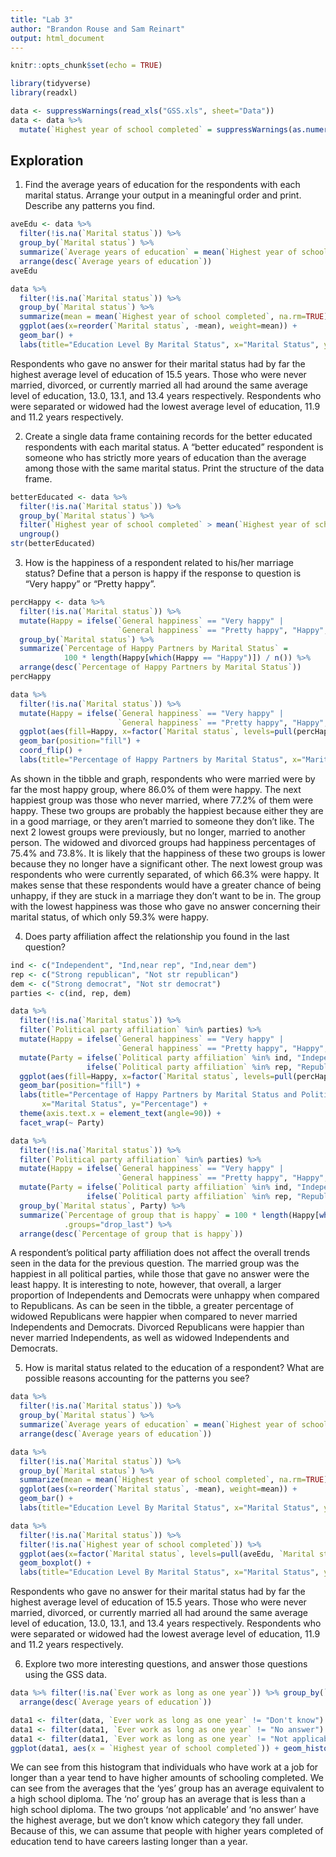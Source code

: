```yaml
---
title: "Lab 3"
author: "Brandon Rouse and Sam Reinart"
output: html_document
---
```


```r
knitr::opts_chunk$set(echo = TRUE)
```

```r
library(tidyverse)
library(readxl)

data <- suppressWarnings(read_xls("GSS.xls", sheet="Data"))
data <- data %>% 
  mutate(`Highest year of school completed` = suppressWarnings(as.numeric(`Highest year of school completed`)))
```

## Exploration
1. Find the average years of education for the respondents with each marital status. Arrange your output in a meaningful order and print. Describe any patterns you find.

```r
aveEdu <- data %>% 
  filter(!is.na(`Marital status`)) %>%
  group_by(`Marital status`) %>%
  summarize(`Average years of education` = mean(`Highest year of school completed`, na.rm=TRUE)) %>%
  arrange(desc(`Average years of education`))
aveEdu

data %>% 
  filter(!is.na(`Marital status`)) %>%
  group_by(`Marital status`) %>%
  summarize(mean = mean(`Highest year of school completed`, na.rm=TRUE)) %>%
  ggplot(aes(x=reorder(`Marital status`, -mean), weight=mean)) + 
  geom_bar() + 
  labs(title="Education Level By Marital Status", x="Marital Status", y="Average years of education")
```

Respondents who gave no answer for their marital status had by far the highest average level of education of 15.5 years. Those who were never married, divorced, or currently married all had around the same average level of education, 13.0, 13.1, and 13.4 years respectively. Respondents who were separated or widowed had the lowest average level of education, 11.9 and 11.2 years respectively. 

2. Create a single data frame containing records for the better educated respondents with each marital status. A “better educated” respondent is someone who has strictly more years of education than the average among those with the same marital status. Print the structure of the data frame.

```r
betterEducated <- data %>%
  filter(!is.na(`Marital status`)) %>%
  group_by(`Marital status`) %>%
  filter(`Highest year of school completed` > mean(`Highest year of school completed`, na.rm=TRUE)) %>%
  ungroup()
str(betterEducated)
```

3. How is the happiness of a respondent related to his/her marriage status? Define that a person is happy if the response to question is “Very happy” or “Pretty happy”.

```r
percHappy <- data %>%
  filter(!is.na(`Marital status`)) %>%
  mutate(Happy = ifelse(`General happiness` == "Very happy" | 
                        `General happiness` == "Pretty happy", "Happy", "Unhappy")) %>%
  group_by(`Marital status`) %>%
  summarize(`Percentage of Happy Partners by Marital Status` = 
            100 * length(Happy[which(Happy == "Happy")]) / n()) %>%
  arrange(desc(`Percentage of Happy Partners by Marital Status`))
percHappy

data %>%
  filter(!is.na(`Marital status`)) %>%
  mutate(Happy = ifelse(`General happiness` == "Very happy" | 
                        `General happiness` == "Pretty happy", "Happy", "Unhappy")) %>%
  ggplot(aes(fill=Happy, x=factor(`Marital status`, levels=pull(percHappy, `Marital status`)))) + 
  geom_bar(position="fill") + 
  coord_flip() + 
  labs(title="Percentage of Happy Partners by Marital Status", x="Marital Status", y="Percentage")
```

As shown in the tibble and graph, respondents who were married were by far the most happy group, where 86.0% of them were happy. The next happiest group was those who never married, where 77.2% of them were happy. These two groups are probably the happiest because either they are in a good marriage, or they aren't married to someone they don't like. The next 2 lowest groups were previously, but no longer, married to another person. The widowed and divorced groups had happiness percentages of 75.4% and 73.8%. It is likely that the happiness of these two groups is lower because they no longer have a significant other. The next lowest group was respondents who were currently separated, of which 66.3% were happy. It makes sense that these respondents would have a greater chance of being unhappy, if they are stuck in a marriage they don't want to be in. The group with the lowest happiness was those who gave no answer concerning their marital status, of which only 59.3% were happy.

4. Does party affiliation affect the relationship you found in the last question?

```r
ind <- c("Independent", "Ind,near rep", "Ind,near dem")
rep <- c("Strong republican", "Not str republican")
dem <- c("Strong democrat", "Not str democrat")
parties <- c(ind, rep, dem)

data %>%
  filter(!is.na(`Marital status`)) %>%
  filter(`Political party affiliation` %in% parties) %>%
  mutate(Happy = ifelse(`General happiness` == "Very happy" | 
                        `General happiness` == "Pretty happy", "Happy", "Unhappy")) %>%
  mutate(Party = ifelse(`Political party affiliation` %in% ind, "Independent", 
                 ifelse(`Political party affiliation` %in% rep, "Republican", "Democrat"))) %>%
  ggplot(aes(fill=Happy, x=factor(`Marital status`, levels=pull(percHappy, `Marital status`)))) + 
  geom_bar(position="fill") + 
  labs(title="Percentage of Happy Partners by Marital Status and Political Party", 
       x="Marital Status", y="Percentage") +
  theme(axis.text.x = element_text(angle=90)) +
  facet_wrap(~ Party)

data %>%
  filter(!is.na(`Marital status`)) %>%
  filter(`Political party affiliation` %in% parties) %>%
  mutate(Happy = ifelse(`General happiness` == "Very happy" | 
                        `General happiness` == "Pretty happy", "Happy", "Unhappy")) %>%
  mutate(Party = ifelse(`Political party affiliation` %in% ind, "Independent", 
                 ifelse(`Political party affiliation` %in% rep, "Republican", "Democrat"))) %>%
  group_by(`Marital status`, Party) %>%
  summarize(`Percentage of group that is happy` = 100 * length(Happy[which(Happy == "Happy")]) / n(), 
            .groups="drop_last") %>%
  arrange(desc(`Percentage of group that is happy`))
```

A respondent's political party affiliation does not affect the overall trends seen in the data for the previous question. The married group was the happiest in all political parties, while those that gave no answer were the least happy. It is interesting to note, however, that overall, a larger proportion of Independents and Democrats were unhappy when compared to Republicans. As can be seen in the tibble, a greater percentage of widowed Republicans were happier when compared to never married Independents and Democrats. Divorced Republicans were happier than never married Independents, as well as widowed Independents and Democrats.

5. How is marital status related to the education of a respondent? What are possible reasons accounting for the patterns you see?

```r
data %>% 
  filter(!is.na(`Marital status`)) %>%
  group_by(`Marital status`) %>%
  summarize(`Average years of education` = mean(`Highest year of school completed`, na.rm=TRUE)) %>%
  arrange(desc(`Average years of education`))

data %>% 
  filter(!is.na(`Marital status`)) %>%
  group_by(`Marital status`) %>%
  summarize(mean = mean(`Highest year of school completed`, na.rm=TRUE)) %>%
  ggplot(aes(x=reorder(`Marital status`, -mean), weight=mean)) + 
  geom_bar() + 
  labs(title="Education Level By Marital Status", x="Marital Status", y="Average years of education")

data %>% 
  filter(!is.na(`Marital status`)) %>%
  filter(!is.na(`Highest year of school completed`)) %>%
  ggplot(aes(x=factor(`Marital status`, levels=pull(aveEdu, `Marital status`)), y=`Highest year of school completed`)) + 
  geom_boxplot() + 
  labs(title="Education Level By Marital Status", x="Marital Status", y="Years of education")
```

Respondents who gave no answer for their marital status had by far the highest average level of education of 15.5 years. Those who were never married, divorced, or currently married all had around the same average level of education, 13.0, 13.1, and 13.4 years respectively. Respondents who were separated or widowed had the lowest average level of education, 11.9 and 11.2 years respectively. 

6. Explore two more interesting questions, and answer those questions using the GSS data.
```r
data %>% filter(!is.na(`Ever work as long as one year`)) %>% group_by(`Ever work as long as one year`) %>% summarize(`Average years of education` = mean(`Highest year of school completed`, na.rm=TRUE)) %>%
  arrange(desc(`Average years of education`))
```

```r
data1 <- filter(data, `Ever work as long as one year` != "Don't know")
data1 <- filter(data1, `Ever work as long as one year` != "No answer")
data1 <- filter(data1, `Ever work as long as one year` != "Not applicable")
ggplot(data1, aes(x = `Highest year of school completed`)) + geom_histogram() + facet_wrap(~`Ever work as long as one year`) + labs(x= "Highest Schooling", y = "Count", title = "Highest Schooling v. Being at a Career Longer than a Year")
```

We can see from this histogram that individuals who have work at a job for longer than a year tend to have higher amounts of schooling completed. We can see from the averages that the 'yes' group has an average equivalent to a high school diploma. The 'no' group has an average that is less than a high school diploma. The two groups 'not applicable' and 'no answer' have the highest average, but we don't know which category they fall under. Because of this, we can assume that people with higher years completed of education tend to have careers lasting longer than a year. 
